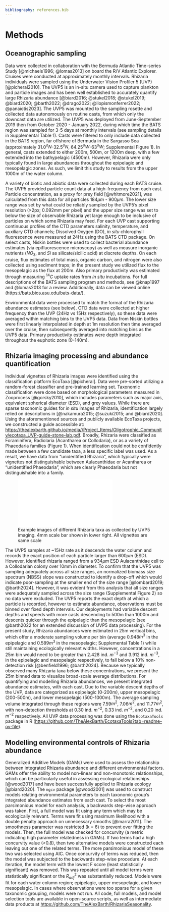 ```yaml
---
bibliography: references.bib
---
```


# Methods

## Oceanographic sampling

Data were collected in collaboration with the Bermuda Atlantic Time-series Study [@michaels1996; @lomas2013] on board the R/V Atlantic Explorer. Cruises were conducted at approximately monthly intervals. Rhizaria individuals were sampled using the Underwater Vision Profiler 5 (UVP) [@picheral2010]. The UVP5 is an in-situ camera used to capture plankton and particle images and has been well established to accurately quantify large Rhizaria abundance [@biard2016; @stukel2018; @stukel2019; @biard2020; @barth2022; @drago2022; @llopismonferrer2022; @panaïotis2023]. The UVP5 was mounted to the sampling rosette and collected data autonomously on routine casts, from which only the downcast data are utilized. The UVP5 was deployed from June-September 2019 then from October 2020 - January 2022, during which time the BATS region was sampled for 3-5 days at monthly intervals (see sampling details in Supplemental Table 1). Casts were filtered to only include data collected in the BATS region, far offshore of Bermuda in the Sargasso Sea (approximately 31.0$^oN$-32.5$^oN$, 64.25$^oW$-63$^oW$; Supplemental Figure 1). In general, casts extended to either 200m, 500m, or 1200m deep, with a few extended into the bathypelagic (4500m). However, Rhizaria were only typically found in large abundances throughout the epipelagic and mesopelagic zones. As such, we limit this study to results from the upper 1000m of the water column.

A variety of biotic and abiotic data were collected during each BATS cruise. The UVP5 provided particle count data at a high-frequency from each cast. Particle concentration, as a proxy for prey field [@whitmore2021], was calculated from this data for all particles 184$\mu m$ - 900$\mu m$. The lower size range was set by what could be reliably sampled by the UVP5's pixel resolution (\>2px; 0.092mm per pixel) and the upper size range was set to below the size of observable Rhizaria yet large enough to be inclusive of particles on which some Rhizaria may feed. For each UVP cast supporting continuous profiles of the CTD parameters salinity, temperature, and auxiliary CTD channels; Dissolved Oxygen (DO), *in situ* chlorophyll fluorescence were measured at 24Hz using the BATS CTD package. On select casts, Niskin bottles were used to collect bacterial abundance estimates (via epifluorescence microscopy) as well as measure inorganic nutrients ($NO_3$, and $Si$ as silicate/sicilic acid) at discrete depths. On each cruise, flux estimates of total mass, organic carbon, and nitrogen were also collected using sediment traps; in the present study we utilized flux to the mesopelagic as the flux at 200m. Also primary productivity was estimated through measuring $^{14}C$ uptake rates from *in situ* incubations. For full descriptions of the BATS sampling program and methods, see @knap1997 and @lomas2013 for a review. Additionally, data can be viewed online [(https://bats.bios.asu.edu/bats-data/)](https://bats.bios.asu.edu/bats-data/).

Environmental data were processed to match the format of the Rhizaria abundance estimates (see below). CTD data were collected at higher frequency than the UVP (24Hz vs 15Hz respectively), so these data were averaged within matching bins to the UVP5 data. Data from Niskin bottles were first linearly interpolated in depth at 1m resolution then time averaged over the cruise, then subsequently averaged into matching bins as the UVP5 data. Primary productivity estimates were depth integrated throughout the euphotic zone (0-140m).

## Rhizaria imaging processing and abundance quantification

Individual vignettes of Rhizaria images were identified using the classification platform EcoTaxa [@picheral]. Data were pre-sorted utilizing a random-forest classifier and pre-trained learning set. Taxonomic classification were done based on morphological parameters measured in Zooprocess [@gorsky2010], which includes parameters such as major axis, equivalent spherical diameter (ESD), and grey values. While there are sparse taxonomic guides for *in situ* images of Rhizaria, identification largely relied on descriptions in [@nakamura2015; @suzuki2015; and @biard2020]. Using the aforementioned sources and publicly available EcoTaxa projects, we constructed a guide accessible at: <https://thealexbarth.github.io/media//Project_Items/Oligotrophic_Community/ecotaxa_UVP-guide-stone-lab.pdf>. Broadly, Rhizaria were classified as Foraminifera, Radiolaria (Acantharea or Collodaria), or as a variety of Phaeodaria families (Figure 1). When identification could not be confidently made between a few candidate taxa, a less specific label was used. As a result, we have data from "unidentified Rhizaria", which typically were vignettes not distinguishable between Aulacanthidae or Acantharea or "unidentified Phaeodaria", which are clearly Phaeodaria but not distinguishable into a family.

![Example images of different Rhizaria taxa as collected by UVP5 imaging. 4mm scale bar shown in lower right. All vignettes are same scale](images/01_taxa.pdf)

The UVP5 samples at \~15Hz rate as it descends the water column and records the exact position of each particle larger than 600$\mu m$ (ESD). However, identified rhizaria ranged from a 934$\mu m$ ESD Aulacanthidae cell to a Collodarian colony over 10mm in diameter. To confirm that the UVP5 was sampling adequately across all size ranges, an normalized biomass size spectrum (NBSS) slope was constructed to identify a drop-off which would indicate poor-sampling at the smaller end of the size range [@lombard2019; @barth2024]. However, it was evident from this analysis that all size ranges were adequately sampled across the size range (Supplemental Figure 2) so no data were excluded. The UVP5 reports the exact depth at which a particle is recorded, however to estimate abundance, observations must be binned over fixed depth intervals. Our deployments had variable descent depths and speeds with more casts descending to 500m than 1000m and descents quicker through the epipelagic than the mesopelagic (see @barth2022 for an extended discussion of UVP5 data processing). For the present study, Rhizaria abundances were estimated in 25m vertical bins, which offer a moderate sampling volume per bin (average 0.948$m^3$ in the epipelagic and 0.589$m^3$ in the mesopelagic; Supplemental Table 1) while still maintaining ecologically relevant widths. However, concentrations in a 25m bin would need to be greater than 2.428 ind. $m^{-3}$ and 3.912 ind. $m^{-3}$, in the epipelagic and mesopelagic respectively, to fall below a 10% non-detection risk [@benfield1996; @barth2024]. Because we typically observed many Rhizaria taxa below these concentrations, we present the 25m binned data to visualize broad-scale average distributions. For quantifying and modelling Rhizaria abundances, we present integrated abundance estimates, with each cast. Due to the variable descent depths of the UVP, data are categorized as epipelagic (0-200m), upper mesopelagic (200-500m), and lower mesopelagic (500-1000m). The average sampling volume integrated through these regions were 7.59$m^2$, 7.06$m^2$, and 11.77$m^2$, with non-detection thresholds at 0.30 ind. $m^{-2}$, 0.33 ind. $m^{-2}$, and 0.20 ind. $m^{-2}$ respectively. All UVP data processing was done using the `EcotaxaTools` package in R (<https://github.com/TheAlexBarth/EcotaxaTools?tab=readme-ov-file>).

## Modelling environmental controls of Rhizaria abundance

Generalized Additive Models (GAMs) were used to assess the relationship between integrated Rhizaria abundance and different environmental factors. GAMs offer the ability to model non-linear and non-monotonic relationships, which can be particularly useful in assessing ecological relationships [@wood2017] and have been successfully applied to Rhizaria ecology [@biard2020]. The `mgcv` package [@wood2001] was used to construct models relating environmental parameters to each taxonomic group's integrated abundance estimates from each cast. To select the most parsimonious model for each analysis, a backwards step-wise approach was taken. First, a full model was fit using any term which may be ecologically relevant. Terms were fit using maximum likelihood with a double penalty approach on unnecessary smooths [@marra2011]. The smoothness parameter was restricted (k = 6) to prevent over fitting the models. Then, the full model was checked for concurvity (a metric indicating high parameter relatedness in GAMs). If two terms had a high concurvity value (\>0.8), then two alternative models were constructed each leaving out one of the related terms. The more parsimonious model of these two was selected using AIC. Once concurvity of terms was reduced, then the model was subjected to the backwards step-wise procedure. At each iteration, the model term with the lowest F score (least statistically significant) was removed. This was repeated until all model terms were statistically significant or the $R^2_{adj}$ was substantially reduced. Models were fit for each water column region; epipelagic, upper mesopelagic, and lower mesopelagic. In cases where observations were too sparse for a given taxonomic grouping, models were not run. All code, full models, and model selection tools are available in open-source scripts, as well as intermediate data products at <https://github.com/TheAlexBarth/RhizariaSeasonality>.
